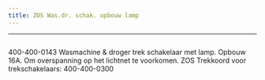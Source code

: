 ```yaml
---
title: ZOS Was.dr. schak. opbouw lamp
---
```

---


<Image src={imageProduct} width={imageProduct.width} alt="" />


400-400-0143
Wasmachine &amp; droger trek schakelaar met lamp. Opbouw 16A.
Om overspanning op het lichtnet te voorkomen.
ZOS Trekkoord voor trekschakelaars: 400-400-0300

